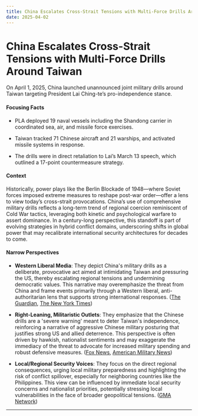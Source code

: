 ```yaml
---
title: China Escalates Cross-Strait Tensions with Multi-Force Drills Around Taiwan
date: 2025-04-02
---
```


# China Escalates Cross-Strait Tensions with Multi-Force Drills Around Taiwan

On April 1, 2025, China launched unannounced joint military drills around Taiwan targeting President Lai Ching-te’s pro-independence stance.

#### Focusing Facts

- PLA deployed 19 naval vessels including the Shandong carrier in coordinated sea, air, and missile force exercises.

- Taiwan tracked 71 Chinese aircraft and 21 warships, and activated missile systems in response.

- The drills were in direct retaliation to Lai’s March 13 speech, which outlined a 17-point countermeasure strategy.

#### Context

Historically, power plays like the Berlin Blockade of 1948—where Soviet forces imposed extreme measures to reshape post-war order—offer a lens to view today’s cross-strait provocations. China’s use of comprehensive military drills reflects a long-term trend of regional coercion reminiscent of Cold War tactics, leveraging both kinetic and psychological warfare to assert dominance. In a century-long perspective, this standoff is part of evolving strategies in hybrid conflict domains, underscoring shifts in global power that may recalibrate international security architectures for decades to come.

#### Narrow Perspectives

- **Western Liberal Media**: They depict China's military drills as a deliberate, provocative act aimed at intimidating Taiwan and pressuring the US, thereby escalating regional tensions and undermining democratic values. This narrative may overemphasize the threat from China and frame events primarily through a Western liberal, anti-authoritarian lens that supports strong international responses. ([The Guardian](https://www.theguardian.com/world/2025/apr/01/china-launches-surprise-military-drills-around-taiwan), [The New York Times](https://www.nytimes.com/2025/04/01/world/asia/china-taiwan-military-drills.html))

- **Right-Leaning, Militaristic Outlets**: They emphasize that the Chinese drills are a 'severe warning' meant to deter Taiwan's independence, reinforcing a narrative of aggressive Chinese military posturing that justifies strong US and allied deterrence. This perspective is often driven by hawkish, nationalist sentiments and may exaggerate the immediacy of the threat to advocate for increased military spending and robust defensive measures. ([Fox News](https://www.foxnews.com/world/china-launches-large-military-drills-around-taiwan-issue-severe-warning), [American Military News](https://americanmilitarynews.com/2025/04/china-holds-huge-military-drills-around-taiwan-issues-severe-warning/))

- **Local/Regional Security Voices**: They focus on the direct regional consequences, urging local military preparedness and highlighting the risk of conflict spillover, especially for neighboring countries like the Philippines. This view can be influenced by immediate local security concerns and nationalist priorities, potentially stressing local vulnerabilities in the face of broader geopolitical tensions. ([GMA Network](https://www.gmanetwork.com/news/topstories/nation/941234/brawner-to-ph-troops-prepare-in-case-of-taiwan-invasion/story/))

---
